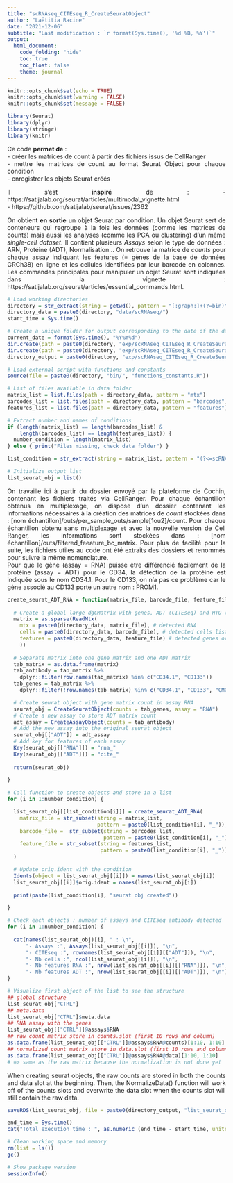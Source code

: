 ```yaml
---
title: "scRNAseq_CITEseq_R_CreateSeuratObject"
author: "Laëtitia Racine"
date: "2021-12-06"
subtitle: "Last modification : `r format(Sys.time(), '%d %B, %Y')`"
output:
  html_document:
    code_folding: "hide"
    toc: true
    toc_float: false
    theme: journal
---
```


<style>
body {text-align: justify}
</style>

```r

knitr::opts_chunk$set(echo = TRUE)
knitr::opts_chunk$set(warning = FALSE)
knitr::opts_chunk$set(message = FALSE)

```

```r

library(Seurat)
library(dplyr)
library(stringr)
library(knitr)

```

Ce code **permet de** :    
- créer les matrices de count à partir des fichiers issus de CellRanger    
- mettre les matrices de count au format Seurat Object pour chaque condition     
- enregistrer les objets Seurat créés  
  
Il s'est **inspiré** de : 
- https://satijalab.org/seurat/articles/multimodal_vignette.html    
- https://github.com/satijalab/seurat/issues/2362
    
On obtient **en sortie** un objet Seurat par condition. Un objet Seurat sert de conteneurs qui regroupe à la fois les données (comme les matrices de counts) mais aussi les analyses (comme les PCA ou clustering) d'un même *single-cell dataset*. Il contient plusieurs *Assays* selon le type de données : ARN, Protéine (ADT), Normalisation... On retrouve la matrice de *counts* pour chaque assay indiquant les features (= gènes de la base de données GRCh38) en ligne et les cellules identifiées par leur barcode en colonnes. Les commandes principales pour manipuler un objet Seurat sont indiquées dans la vignette : https://satijalab.org/seurat/articles/essential_commands.html.  
  
```r

# Load working directories
directory = str_extract(string = getwd(), pattern = "[:graph:]+(?=bin)")
directory_data = paste0(directory, "data/scRNAseq/")
start_time = Sys.time()

# Create a unique folder for output corresponding to the date of the day
current_date = format(Sys.time(), "%Y%m%d")
dir.create(path = paste0(directory, "exp/scRNAseq_CITEseq_R_CreateSeuratObject/"))
dir.create(path = paste0(directory, "exp/scRNAseq_CITEseq_R_CreateSeuratObject/", current_date))
directory_output = paste0(directory, "exp/scRNAseq_CITEseq_R_CreateSeuratObject/", current_date, "/")

# Load external script with functions and constants
source(file = paste0(directory, "bin/", "functions_constants.R"))

```

```r

# List of files available in data folder
matrix_list = list.files(path = directory_data, pattern = "mtx")
barcodes_list = list.files(path = directory_data, pattern = "barcodes")
features_list = list.files(path = directory_data, pattern = "features")

# Extract number and names of conditions
if (length(matrix_list) == length(barcodes_list) & 
    length(barcodes_list) == length(features_list)) {
  number_condition = length(matrix_list)
} else { print("Files missing, check data folder") }

list_condition = str_extract(string = matrix_list, pattern = "(?<=scRNAseq_)[:alnum:]+(?=_)")

# Initialize output list 
list_seurat_obj = list()

```

On travaille ici à partir du dossier envoyé par la plateforme de Cochin, contenant les fichiers traités via CellRanger. Pour chaque échantillon obtenus en multiplexage, on dispose d'un dossier contenant les informations nécessaires à la création des matrices de *count* stockées dans : [nom échantillon]/outs/per_sample_outs/sample[1ou2]/count. Pour chaque échantillon obtenu sans multiplexage et avec la nouvelle version de Cell Ranger, les informations sont stockées dans : [nom échantillon]/outs/filtered_feeature_bc_matrix. Pour plus de facilité pour la suite, les fichiers utiles au code ont été extraits des dossiers et renommés pour suivre la même nomenclature.  
Pour que le gène (assay = RNA) puisse être différencié facilement de la protéine (assay = ADT) pour le CD34, la détection de la protéine est indiquée sous le nom CD34.1. Pour le CD133, on n'a pas ce problème car le gène associé au CD133 porte un autre nom : PROM1. 

```r

create_seurat_ADT_RNA = function(matrix_file, barcode_file, feature_file) {
  
  # Create a global large dgCMatrix with genes, ADT (CITEseq) and HTO (multiplexing) info
  matrix = as.sparse(ReadMtx(
    mtx = paste0(directory_data, matrix_file), # detected RNA
    cells = paste0(directory_data, barcode_file), # detected cells list
    features = paste0(directory_data, feature_file) # detected genes or antibody list
    )) 
  
  # Separate matrix into one gene matrix and one ADT matrix
  tab_matrix = as.data.frame(matrix)
  tab_antibody = tab_matrix %>%
    dplyr::filter(row.names(tab_matrix) %in% c("CD34.1", "CD133"))
  tab_genes = tab_matrix %>%
    dplyr::filter(!row.names(tab_matrix) %in% c("CD34.1", "CD133", "CMO301", "CMO302"))

  # Create seurat object with gene matrix count in assay RNA
  seurat_obj = CreateSeuratObject(counts = tab_genes, assay = "RNA")
  # Create a new assay to store ADT matrix count
  adt_assay = CreateAssayObject(counts = tab_antibody)
  # Add the new assay into the original seurat object
  seurat_obj[["ADT"]] = adt_assay
  # Add key for features of each assay
  Key(seurat_obj[["RNA"]]) = "rna_"
  Key(seurat_obj[["ADT"]]) = "cite_"
  
  return(seurat_obj)
  
}

```

```r

# Call function to create objects and store in a list
for (i in 1:number_condition) {

  list_seurat_obj[[list_condition[i]]] = create_seurat_ADT_RNA(
    matrix_file = str_subset(string = matrix_list, 
                             pattern = paste0(list_condition[i], "_")),
    barcode_file =  str_subset(string = barcodes_list, 
                               pattern = paste0(list_condition[i], "_")),
    feature_file = str_subset(string = features_list, 
                              pattern = paste0(list_condition[i], "_"))
  )

  # Update orig.ident with the condition
  Idents(object = list_seurat_obj[[i]]) = names(list_seurat_obj[i])
  list_seurat_obj[[i]]$orig.ident = names(list_seurat_obj[i])
  
  print(paste(list_condition[i], "seurat obj created"))

}

```

```r

# Check each objects : number of assays and CITEseq antibody detected
for (i in 1:number_condition) {
  
  cat(names(list_seurat_obj)[i], " : \n",
      "- Assays :", Assays(list_seurat_obj[[i]]), "\n",
      "- CITEseq :", rownames(list_seurat_obj[[i]][["ADT"]]), "\n",
      "- Nb cells :", ncol(list_seurat_obj[[i]]), "\n",
      "- Nb features RNA :", nrow(list_seurat_obj[[i]][["RNA"]]), "\n",
      "- Nb features ADT :", nrow(list_seurat_obj[[i]][["ADT"]]), "\n")
}

# Visualize first object of the list to see the structure
## global structure
list_seurat_obj["CTRL"]
## meta.data 
list_seurat_obj["CTRL"]$meta.data
## RNA assay with the genes
list_seurat_obj[["CTRL"]]@assays$RNA
## raw count matrix store in counts.slot (first 10 rows and column)
as.data.frame(list_seurat_obj[["CTRL"]]@assays$RNA@counts)[1:10, 1:10]
## normalized count matrix store in data.slot (first 10 rows and column)
as.data.frame(list_seurat_obj[["CTRL"]]@assays$RNA@data)[1:10, 1:10]
# => same as the raw matrix because the normalization is not done yet

```
  
When creating seurat objects, the raw counts are stored in both the counts and data slot at the beginning. 
Then, the NormalizeData() function will work off of the counts slots and overwrite the data slot when the counts slot will still contain the raw data.

```r

saveRDS(list_seurat_obj, file = paste0(directory_output, "list_seurat_obj.rds"))

```

```r

end_time = Sys.time()
cat("Total execution time : ", as.numeric (end_time - start_time, units = "mins"), "minutes")

# Clean working space and memory 
rm(list = ls())
gc()

# Show package version
sessionInfo()

```

